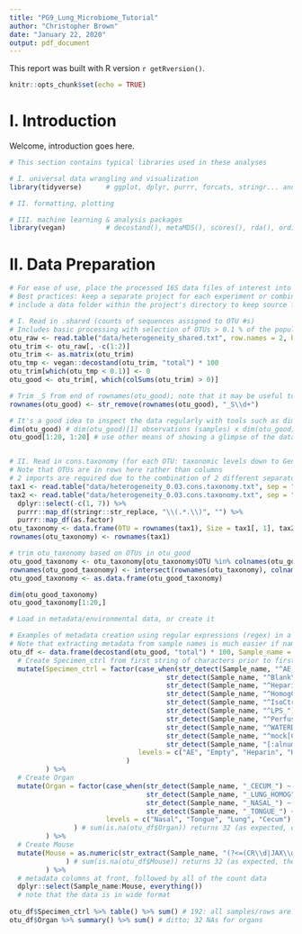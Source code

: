 ```yaml
---
title: "PG9_Lung_Microbiome_Tutorial"
author: "Christopher Brown"
date: "January 22, 2020"
output: pdf_document
---
```

This report was built with R version `r getRversion()`. 

```r
knitr::opts_chunk$set(echo = TRUE)
```

# I. Introduction
Welcome, introduction goes here.

```r
# This section contains typical libraries used in these analyses

# I. universal data wrangling and visualization
library(tidyverse)      # ggplot, dplyr, purrr, forcats, stringr... and other packages. See https://tidyverse.tidyverse.org/

# II. formatting, plotting

# III. machine learning & analysis packages
library(vegan)          # decostand(), metaMDS(), scores(), rda(), ordispider(), adonis()
```

# II. Data Preparation

```r
# For ease of use, place the processed 16S data files of interest into the same directory as your current RStudio project
# Best practices: keep a separate project for each experiment or combination of experiments
# include a data folder within the project's directory to keep source files organized; also somewhat mitigates the risk of modifying them inadvertently

# I. Read in .shared (counts of sequences assigned to OTU #s)
# Includes basic processing with selection of OTUs > 0.1 % of the population
otu_raw <- read.table("data/heterogeneity_shared.txt", row.names = 2, header = T)
otu_trim <- otu_raw[, -c(1:2)]
otu_trim <- as.matrix(otu_trim)
otu_tmp <- vegan::decostand(otu_trim, "total") * 100
otu_trim[which(otu_tmp < 0.1)] <- 0
otu_good <- otu_trim[, which(colSums(otu_trim) > 0)]

# Trim _S from end of rownames(otu_good); note that it may be useful to keep these well identifiers in some analyses
rownames(otu_good) <- str_remove(rownames(otu_good), "_S\\d+")

# It's a good idea to inspect the data regularly with tools such as dim(), str(), head(), tail(), summary()... This will help in catching errors earlier
dim(otu_good) # dim(otu_good)[1] observations (samples) x dim(otu_good)[2] features (OTUs above .1% population threshold)
otu_good[1:20, 1:20] # use other means of showing a glimpse of the data?


# II. Read in cons.taxonomy (for each OTU: taxonomic levels down to Genus, if possible)
# Note that OTUs are in rows here rather than columns
# 2 imports are required due to the combination of 2 different separators  
tax1 <- read.table("data/heterogeneity_0.03.cons.taxonomy.txt", sep = "\t", row.names = 1, header = T, colClasses = c("character", "numeric", "character"))
tax2 <- read.table("data/heterogeneity_0.03.cons.taxonomy.txt", sep = ";", skip = 1, col.names = c("", "Phylum", "Class", "Order", "Family", "Genus", "")) %>% 
  dplyr::select(-c(1, 7)) %>% 
  purrr::map_df(stringr::str_replace, "\\(.*.\\)", "") %>%
  purrr::map_df(as.factor)
otu_taxonomy <- data.frame(OTU = rownames(tax1), Size = tax1[, 1], tax2, stringsAsFactors = FALSE)
rownames(otu_taxonomy) <- rownames(tax1)

# trim otu_taxonomy based on OTUs in otu_good
otu_good_taxonomy <- otu_taxonomy[otu_taxonomy$OTU %in% colnames(otu_good), ]
rownames(otu_good_taxonomy) <- intersect(rownames(otu_taxonomy), colnames(otu_good))
otu_good_taxonomy <- as.data.frame(otu_good_taxonomy)

dim(otu_good_taxonomy)
otu_good_taxonomy[1:20,]
```

```r
# Load in metadata/environmental data, or create it

# Examples of metadata creation using regular expressions (regex) in a tidyverse pipeline
# Note that extracting metadata from sample names is much easier if naming conventions are consistent in terms of spelling and placement
otu_df <- data.frame(decostand(otu_good, "total") * 100, Sample_name = row.names(otu_good), stringsAsFactors = FALSE) %>%
  # Create Specimen_ctrl from first string of characters prior to first "_"
  mutate(Specimen_ctrl = factor(case_when(str_detect(Sample_name, "^AE_") ~ "AE",
                                       str_detect(Sample_name, "^Blank\\d_") ~ "Empty",
                                       str_detect(Sample_name, "^Heparin_") ~ "Heparin",
                                       str_detect(Sample_name, "^HomogCtrl_") ~ "HomogCtrl",
                                       str_detect(Sample_name, "^IsoCtrl_") ~ "IsoCtrl",
                                       str_detect(Sample_name, "^LPS_") ~ "LPS",
                                       str_detect(Sample_name, "^PerfusionPBS_") ~ "PBS",
                                       str_detect(Sample_name, "^WATERD|^waterC") ~ "WaterNeg",
                                       str_detect(Sample_name, "^mock[CD]") ~ "Mock",
                                       str_detect(Sample_name, "[:alnum:]") ~ "Specimen"), # for experimental groups, place after other steps because this regex would fill in values for controls (may or may not be ideal)
                                levels = c("AE", "Empty", "Heparin", "HomogCtrl", "IsoCtrl", "LPS", "PBS", "WaterNeg", "Mock", "Specimen")
                             )
         ) %>%
  # Create Organ
  mutate(Organ = factor(case_when(str_detect(Sample_name, "_CECUM_") ~ "Cecum",
                                  str_detect(Sample_name, "_LUNG_HOMOG") ~ "Lung",
                                  str_detect(Sample_name, "_NASAL_") ~ "Nasal",
                                  str_detect(Sample_name, "_TONGUE_") ~ "Tongue"),
                        levels = c("Nasal", "Tongue", "Lung", "Cecum")
                ) # sum(is.na(otu_df$Organ)) returns 32 (as expected, controls have NA in this column)
         ) %>%
  # Create Mouse
  mutate(Mouse = as.numeric(str_extract(Sample_name, "(?<=(CR\\d|JAX\\d)_)\\d+") # numbers correspond to mice if a CR or JAX specimen
              ) # sum(is.na(otu_df$Mouse)) returns 32 (as expected, the controls have NA in this column)
         ) %>%
  # metadata columns at front, followed by all of the count data
  dplyr::select(Sample_name:Mouse, everything())
  # note that the data is in wide format
  
otu_df$Specimen_ctrl %>% table() %>% sum() # 192: all samples/rows are accounted for
otu_df$Organ %>% summary() %>% sum() # ditto; 32 NAs for organs
```
